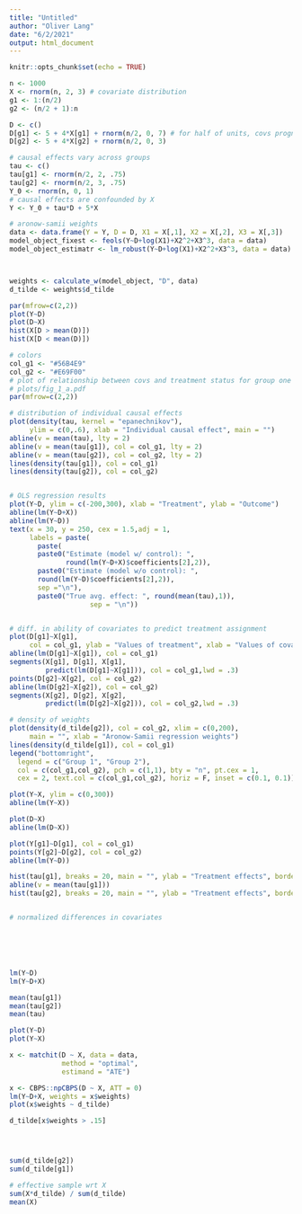 ```yaml
---
title: "Untitled"
author: "Oliver Lang"
date: "6/2/2021"
output: html_document
---
```


```r
knitr::opts_chunk$set(echo = TRUE)
```


```r
n <- 1000
X <- rnorm(n, 2, 3) # covariate distribution
g1 <- 1:(n/2)
g2 <- (n/2 + 1):n

D <- c()
D[g1] <- 5 + 4*X[g1] + rnorm(n/2, 0, 7) # for half of units, covs prognostic of treatment status, for other half, less prognostic
D[g2] <- 5 + 4*X[g2] + rnorm(n/2, 0, 3)

# causal effects vary across groups
tau <- c()
tau[g1] <- rnorm(n/2, 2, .75)
tau[g2] <- rnorm(n/2, 3, .75)
Y_0 <- rnorm(n, 0, 1)
# causal effects are confounded by X
Y <- Y_0 + tau*D + 5*X

# aronow-samii weights
data <- data.frame(Y = Y, D = D, X1 = X[,1], X2 = X[,2], X3 = X[,3])
model_object_fixest <- feols(Y~D+log(X1)+X2^2+X3^3, data = data)
model_object_estimatr <- lm_robust(Y~D+log(X1)+X2^2+X3^3, data = data)



weights <- calculate_w(model_object, "D", data)
d_tilde <- weights$d_tilde
```



```r
par(mfrow=c(2,2))
plot(Y~D)
plot(D~X)
hist(X[D > mean(D)])
hist(X[D < mean(D)])
```


```r
# colors
col_g1 <- "#56B4E9"
col_g2 <- "#E69F00"
# plot of relationship between covs and treatment status for group one vs. group two
# plots/fig_1_a.pdf
par(mfrow=c(2,2))

# distribution of individual causal effects
plot(density(tau, kernel = "epanechnikov"),
     ylim = c(0,.6), xlab = "Individual causal effect", main = "")
abline(v = mean(tau), lty = 2)
abline(v = mean(tau[g1]), col = col_g1, lty = 2)
abline(v = mean(tau[g2]), col = col_g2, lty = 2)
lines(density(tau[g1]), col = col_g1)
lines(density(tau[g2]), col = col_g2)


# OLS regression results
plot(Y~D, ylim = c(-200,300), xlab = "Treatment", ylab = "Outcome")
abline(lm(Y~D+X))
abline(lm(Y~D))
text(x = 30, y = 250, cex = 1.5,adj = 1,
     labels = paste(
       paste(
       paste0("Estimate (model w/ control): ",
              round(lm(Y~D+X)$coefficients[2],2)),
       paste0("Estimate (model w/o control): ",
       round(lm(Y~D)$coefficients[2],2)),
       sep ="\n"),
       paste0("True avg. effect: ", round(mean(tau),1)),
                    sep = "\n"))


# diff. in ability of covariates to predict treatment assignment
plot(D[g1]~X[g1],
     col = col_g1, ylab = "Values of treatment", xlab = "Values of covariate")
abline(lm(D[g1]~X[g1]), col = col_g1)
segments(X[g1], D[g1], X[g1],
         predict(lm(D[g1]~X[g1])), col = col_g1,lwd = .3)
points(D[g2]~X[g2], col = col_g2)
abline(lm(D[g2]~X[g2]), col = col_g2)
segments(X[g2], D[g2], X[g2],
         predict(lm(D[g2]~X[g2])), col = col_g2,lwd = .3)

# density of weights
plot(density(d_tilde[g2]), col = col_g2, xlim = c(0,200),
     main = "", xlab = "Aronow-Samii regression weights")
lines(density(d_tilde[g1]), col = col_g1)
legend("bottomright", 
  legend = c("Group 1", "Group 2"), 
  col = c(col_g1,col_g2), pch = c(1,1), bty = "n", pt.cex = 1,
  cex = 2, text.col = c(col_g1,col_g2), horiz = F, inset = c(0.1, 0.1))
```


```r



plot(Y~X, ylim = c(0,300))
abline(lm(Y~X))

plot(D~X)
abline(lm(D~X))

plot(Y[g1]~D[g1], col = col_g1)
points(Y[g2]~D[g2], col = col_g2)
abline(lm(Y~D))

hist(tau[g1], breaks = 20, main = "", ylab = "Treatment effects", border = col_g1)
abline(v = mean(tau[g1]))
hist(tau[g2], breaks = 20, main = "", ylab = "Treatment effects", border = col_g2)


# normalized differences in covariates






lm(Y~D)
lm(Y~D+X)

mean(tau[g1])
mean(tau[g2])
mean(tau)

plot(Y~D)
plot(Y~X)

x <- matchit(D ~ X, data = data,
             method = "optimal",
             estimand = "ATE")

x <- CBPS::npCBPS(D ~ X, ATT = 0)
lm(Y~D+X, weights = x$weights)
plot(x$weights ~ d_tilde)

d_tilde[x$weights > .15]




sum(d_tilde[g2])
sum(d_tilde[g1])

# effective sample wrt X
sum(X*d_tilde) / sum(d_tilde)
mean(X)


```